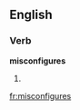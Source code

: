 
==English==

===Verb===
'''misconfigures'''

# {{third-person singular of|[[misconfigure]]}}

[[fr:misconfigures]]
